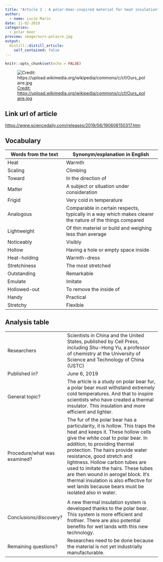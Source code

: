```yaml
---
title: "Article 2 : A polar-bear-inspired material for heat insulation"
author:
  - name: Lucie Marin
date: 11-02-2019
categories:
  - polar beer
preview: image/ours-polaire.jpg
output:
  distill::distill_article:
    self_contained: false
---
```


```r
knitr::opts_chunk$set(echo = FALSE)
```

![ [Credit: https://upload.wikimedia.org/wikipedia/commons/c/cf/Ours_polaire.jpg ]() ](image/ours-polaire.jpg)

## Link url of article

<https://www.sciencedaily.com/releases/2019/06/190606150317.htm>

## Vocabulary 

| Words from the text | Synonym/explanation in English |
| ------------------- | ------------------------------ |
| Heat              | Warmth                |
| Scaling              | Climbing                |
| Toward              | In the direction of                |
| Matter              | A subject or situation under consideration                |
| Frigid              | Very cold in temperature                |
| Analogous              | Comparable in certain respects, typically in a way which makes clearer the nature of the things compared                |
| Lightweight              | Of thin materiel or build and weighing less than average                |
| Noticeably              | Visibly                |
| Hollow              | Having a hole or empty space inside                |
| Heat-holding              | Warmth-dress                |
| Stretchiness              | The most stretched                |
| Outstanding              | Remarkable                |
| Emulate              | Imitate                |
| Hollowed-out              | To remove the inside of                |
| Handy              | Practical                |
| Stretchy              | Flexible                |

## Analysis table 

|                              |                                                                     |
| ---------------------------- | ------------------------------------------------------------------- |
| Researchers                  | Scientists in China and the United States, published by Cell Press, including Shu-Hong Yu, a professor of chemistry at the University of Science and Technology of China (USTC)                   |
| Published in?                | June 6, 2019                                                     |
| General topic?               | The article is a study on polar bear fur, a polar bear must withstand extremely cold temperatures. And that to inspire scientists who have created a thermal insulator. This insulation and more efficient and lighter.                     |
| Procedure/what was examined? | The fur of the polar bear has a particularity, it is hollow. This traps the heat and keeps it. These hollow cells give the white coat to polar bear. In addition, to providing thermal protection. The hairs provide water resistance, good stretch and lightness. Hollow carbon tubes are used to imitate the hairs. These tubes are then wound in aerogel block.    It's thermal insulation is also effective for wet lands because bears must be isolated also in water.
                   |
| Conclusions/discovery?       | A new thermal insulation system is developed thanks to the polar bear. This system is more efficient and frothier. There are also potential benefits for wet lands with this new technology.           |
| Remaining questions?         | Researches need to be done because the material is not yet industrially manufacturable.        |


